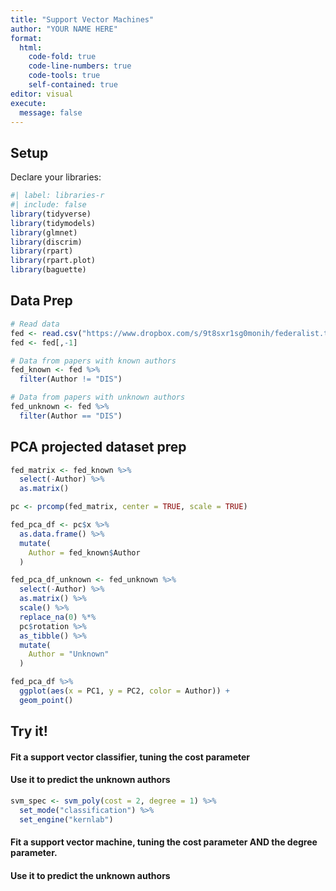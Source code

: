 ```yaml
---
title: "Support Vector Machines"
author: "YOUR NAME HERE"
format: 
  html:
    code-fold: true
    code-line-numbers: true
    code-tools: true
    self-contained: true
editor: visual
execute:
  message: false
---
```


## Setup

Declare your libraries:

```r
#| label: libraries-r
#| include: false
library(tidyverse)
library(tidymodels)
library(glmnet)
library(discrim)
library(rpart)
library(rpart.plot)
library(baguette)
```


## Data Prep

```r
# Read data
fed <- read.csv("https://www.dropbox.com/s/9t8sxr1sg0monih/federalist.txt?dl=1")
fed <- fed[,-1]

# Data from papers with known authors
fed_known <- fed %>%
  filter(Author != "DIS")

# Data from papers with unknown authors
fed_unknown <- fed %>%
  filter(Author == "DIS")

```


## PCA projected dataset prep

```r

fed_matrix <- fed_known %>% 
  select(-Author) %>% 
  as.matrix()

pc <- prcomp(fed_matrix, center = TRUE, scale = TRUE)

fed_pca_df <- pc$x %>%
  as.data.frame() %>%
  mutate(
    Author = fed_known$Author
  )

fed_pca_df_unknown <- fed_unknown %>%
  select(-Author) %>%
  as.matrix() %>%
  scale() %>% 
  replace_na(0) %*% 
  pc$rotation %>%
  as_tibble() %>%
  mutate(
    Author = "Unknown"
  )

fed_pca_df %>%
  ggplot(aes(x = PC1, y = PC2, color = Author)) +
  geom_point()
```


## Try it!

#### Fit a support vector classifier, tuning the **cost** parameter
#### Use it to predict the unknown authors

```r
svm_spec <- svm_poly(cost = 2, degree = 1) %>%
  set_mode("classification") %>%
  set_engine("kernlab")
```


#### Fit a support vector **machine**, tuning the **cost** parameter AND the **degree** parameter.
#### Use it to predict the unknown authors

